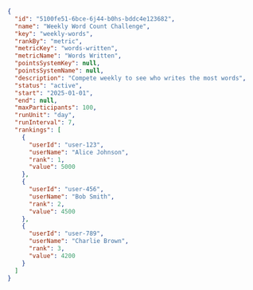 ```json Response [expandable]
{
  "id": "5100fe51-6bce-6j44-b0hs-bddc4e123682",
  "name": "Weekly Word Count Challenge",
  "key": "weekly-words",
  "rankBy": "metric",
  "metricKey": "words-written",
  "metricName": "Words Written",
  "pointsSystemKey": null,
  "pointsSystemName": null,
  "description": "Compete weekly to see who writes the most words",
  "status": "active",
  "start": "2025-01-01",
  "end": null,
  "maxParticipants": 100,
  "runUnit": "day",
  "runInterval": 7,
  "rankings": [
    {
      "userId": "user-123",
      "userName": "Alice Johnson",
      "rank": 1,
      "value": 5000
    },
    {
      "userId": "user-456",
      "userName": "Bob Smith",
      "rank": 2,
      "value": 4500
    },
    {
      "userId": "user-789",
      "userName": "Charlie Brown",
      "rank": 3,
      "value": 4200
    }
  ]
}
```